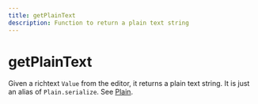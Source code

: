 ```yaml
---
title: getPlainText
description: Function to return a plain text string
---
```


# getPlainText

Given a richtext `Value` from the editor, it returns a plain text string. It is just an alias of `Plain.serialize`. See [Plain](plain).
